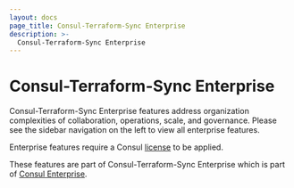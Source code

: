 ```yaml
---
layout: docs
page_title: Consul-Terraform-Sync Enterprise
description: >-
  Consul-Terraform-Sync Enterprise
---
```


# Consul-Terraform-Sync Enterprise

Consul-Terraform-Sync Enterprise features address organization complexities of collaboration, operations, scale, and governance. Please see the sidebar navigation on the left to view all enterprise features.

Enterprise features require a Consul [license](/docs/nia/enterprise/license) to be applied.

These features are part of Consul-Terraform-Sync Enterprise which is part of [Consul Enterprise](https://www.hashicorp.com/products/consul).
